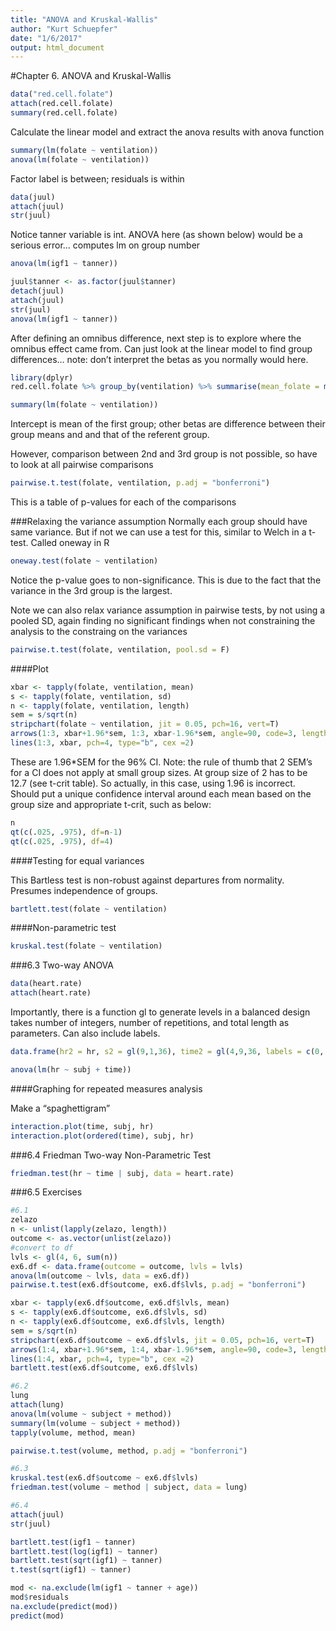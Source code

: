 ```yaml
---
title: "ANOVA and Kruskal-Wallis"
author: "Kurt Schuepfer"
date: "1/6/2017"
output: html_document
---
```

#Chapter 6. ANOVA and Kruskal-Wallis

```r
data("red.cell.folate")
attach(red.cell.folate)
summary(red.cell.folate)
```

Calculate the linear model and extract the anova results with anova function

```r
summary(lm(folate ~ ventilation))
anova(lm(folate ~ ventilation))
```

Factor label is between; residuals is within

```r
data(juul)
attach(juul)
str(juul)
```

Notice tanner variable is int. ANOVA here (as shown below) would be a serious error... computes lm on group number

```r
anova(lm(igf1 ~ tanner))
```

```r
juul$tanner <- as.factor(juul$tanner)
detach(juul)
attach(juul)
str(juul)
anova(lm(igf1 ~ tanner))
```

After defining an omnibus difference, next step is to explore where the omnibus effect came from. Can just look at the linear model to find group differences... note: don't interpret the betas as you normally would here. 

```r
library(dplyr)
red.cell.folate %>% group_by(ventilation) %>% summarise(mean_folate = mean(folate))

summary(lm(folate ~ ventilation))
```

Intercept is mean of the first group; other betas are difference between their group means and and that of the referent group.

However, comparison between 2nd and 3rd group is not possible, so have to look at all pairwise comparisons

```r
pairwise.t.test(folate, ventilation, p.adj = "bonferroni")
```
This is a table of p-values for each of the comparisons

###Relaxing the variance assumption
Normally each group should have same variance. But if not we can use a test for this, similar to Welch in a t-test. Called oneway in R

```r
oneway.test(folate ~ ventilation)
```

Notice the p-value goes to non-significance. This is due to the fact that the variance in the 3rd group is the largest. 

Note we can also relax variance assumption in pairwise tests, by not using a pooled SD, again finding no significant findings when not constraining the analysis to the constraing on the variances

```r
pairwise.t.test(folate, ventilation, pool.sd = F)
```

####Plot
```r
xbar <- tapply(folate, ventilation, mean)
s <- tapply(folate, ventilation, sd)
n <- tapply(folate, ventilation, length)
sem = s/sqrt(n)
stripchart(folate ~ ventilation, jit = 0.05, pch=16, vert=T)
arrows(1:3, xbar+1.96*sem, 1:3, xbar-1.96*sem, angle=90, code=3, length=.1)
lines(1:3, xbar, pch=4, type="b", cex =2)
```

These are 1.96*SEM for the 96% CI. Note: the rule of thumb that 2 SEM's for a CI does not apply at small group sizes. At group size of 2 has to be 12.7 (see t-crit table). So actually, in this case, using 1.96 is incorrect. Should put a unique confidence interval around each mean based on the group size and appropriate t-crit, such as below:
```r
n
qt(c(.025, .975), df=n-1)
qt(c(.025, .975), df=4)
```

####Testing for equal variances

This Bartless test is non-robust against departures from normality. Presumes independence of groups.
```r
bartlett.test(folate ~ ventilation)
```

####Non-parametric test
```r
kruskal.test(folate ~ ventilation)
```

###6.3 Two-way ANOVA

```r
data(heart.rate)
attach(heart.rate)
```

Importantly, there is a function gl to generate levels in a balanced design takes number of integers, number of repetitions, and total length as parameters. Can also include labels.

```r
data.frame(hr2 = hr, s2 = gl(9,1,36), time2 = gl(4,9,36, labels = c(0, 30, 60, 120)))
```

```r
anova(lm(hr ~ subj + time))
```

####Graphing for repeated measures analysis

Make a "spaghettigram"
```r
interaction.plot(time, subj, hr)
interaction.plot(ordered(time), subj, hr)

```

###6.4 Friedman Two-way Non-Parametric Test
```r
friedman.test(hr ~ time | subj, data = heart.rate)
```

###6.5 Exercises
```r
#6.1
zelazo
n <- unlist(lapply(zelazo, length))
outcome <- as.vector(unlist(zelazo))
#convert to df
lvls <- gl(4, 6, sum(n))
ex6.df <- data.frame(outcome = outcome, lvls = lvls)
anova(lm(outcome ~ lvls, data = ex6.df))
pairwise.t.test(ex6.df$outcome, ex6.df$lvls, p.adj = "bonferroni")

xbar <- tapply(ex6.df$outcome, ex6.df$lvls, mean)
s <- tapply(ex6.df$outcome, ex6.df$lvls, sd)
n <- tapply(ex6.df$outcome, ex6.df$lvls, length)
sem = s/sqrt(n)
stripchart(ex6.df$outcome ~ ex6.df$lvls, jit = 0.05, pch=16, vert=T)
arrows(1:4, xbar+1.96*sem, 1:4, xbar-1.96*sem, angle=90, code=3, length=.1)
lines(1:4, xbar, pch=4, type="b", cex =2)
bartlett.test(ex6.df$outcome, ex6.df$lvls)
```

```r
#6.2
lung
attach(lung)
anova(lm(volume ~ subject + method))
summary(lm(volume ~ subject + method))
tapply(volume, method, mean)

pairwise.t.test(volume, method, p.adj = "bonferroni")
```

```r
#6.3
kruskal.test(ex6.df$outcome ~ ex6.df$lvls)
friedman.test(volume ~ method | subject, data = lung)
```

```r
#6.4
attach(juul)
str(juul)

bartlett.test(igf1 ~ tanner)
bartlett.test(log(igf1) ~ tanner)
bartlett.test(sqrt(igf1) ~ tanner)
t.test(sqrt(igf1) ~ tanner)

mod <- na.exclude(lm(igf1 ~ tanner + age))
mod$residuals
na.exclude(predict(mod))
predict(mod)

```
